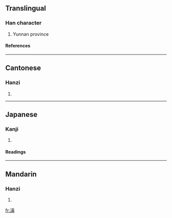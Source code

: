 ==Translingual==
===Han character===
{{Han char|rn=85|rad=水|as=10|sn=13|four=3418<sub>1</sub>|canj=水十月金 (EJBC)}}
# Yunnan province
====References====
{{Han ref|kx=0642.050|dkj=18010|dj=1049.110|hdz=31694.060|uh=6EC7|ud=28359|bh=B7BF|bd=47039}}

----
==Cantonese==
===Hanzi===
{{yue-hanzi|jyut=|y=din1, tin4}}
# {{defn|Cantonese}}

----
==Japanese==
===Kanji===
{{ja-kanji|grade=|rs=水10}}
# {{defn|Japanese}} 
====Readings====
{{ja-readings|on=[[てん]] (ten), [[しん]] (shin)|kun=}}

----
==Mandarin==
===Hanzi===
{{cmn-hanzi|pin=[[diān]] ([[dian1]]), [[tián]] ([[tian2]]), [[zhēn]] ([[zhen1]])|wg=tien<sup>1</sup>, t'ien<sup>2</sup>, chen<sup>1</sup>}}
# {{defn|Mandarin}}

[[fr:滇]]